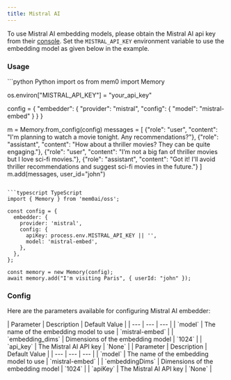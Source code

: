 ```yaml
---
title: Mistral AI
---
```


To use Mistral AI embedding models, please obtain the Mistral AI api key from their [console](https://console.mistral.ai/). Set the `MISTRAL_API_KEY` environment variable to use the embedding model as given below in the example.

### Usage

<CodeGroup>
```python Python
import os
from mem0 import Memory

os.environ["MISTRAL_API_KEY"] = "your_api_key"

config = {
    "embedder": {
        "provider": "mistral",
        "config": {
            "model": "mistral-embed"
        }
    }
}

m = Memory.from_config(config)
messages = [
    {"role": "user", "content": "I'm planning to watch a movie tonight. Any recommendations?"},
    {"role": "assistant", "content": "How about a thriller movies? They can be quite engaging."},
    {"role": "user", "content": "I’m not a big fan of thriller movies but I love sci-fi movies."},
    {"role": "assistant", "content": "Got it! I'll avoid thriller recommendations and suggest sci-fi movies in the future."}
]
m.add(messages, user_id="john")
```

```typescript TypeScript
import { Memory } from 'mem0ai/oss';

const config = {
  embedder: {
    provider: 'mistral',
    config: {
      apiKey: process.env.MISTRAL_API_KEY || '',
      model: 'mistral-embed',
    },
  },
};

const memory = new Memory(config);
await memory.add("I'm visiting Paris", { userId: "john" });
```

</CodeGroup>

### Config

Here are the parameters available for configuring Mistral AI embedder:

<Tabs>
  <Tab title="Python">
    | Parameter | Description | Default Value | | --- | --- | --- | | `model` |
    The name of the embedding model to use | `mistral-embed` | |
    `embedding_dims` | Dimensions of the embedding model | `1024` | | `api_key`
    | The Mistral AI API key | `None` |
  </Tab>
  <Tab title="TypeScript">
    | Parameter | Description | Default Value | | --- | --- | --- | | `model` |
    The name of the embedding model to use | `mistral-embed` | | `embeddingDims`
    | Dimensions of the embedding model | `1024` | | `apiKey` | The Mistral AI
    API key | `None` |
  </Tab>
</Tabs>
